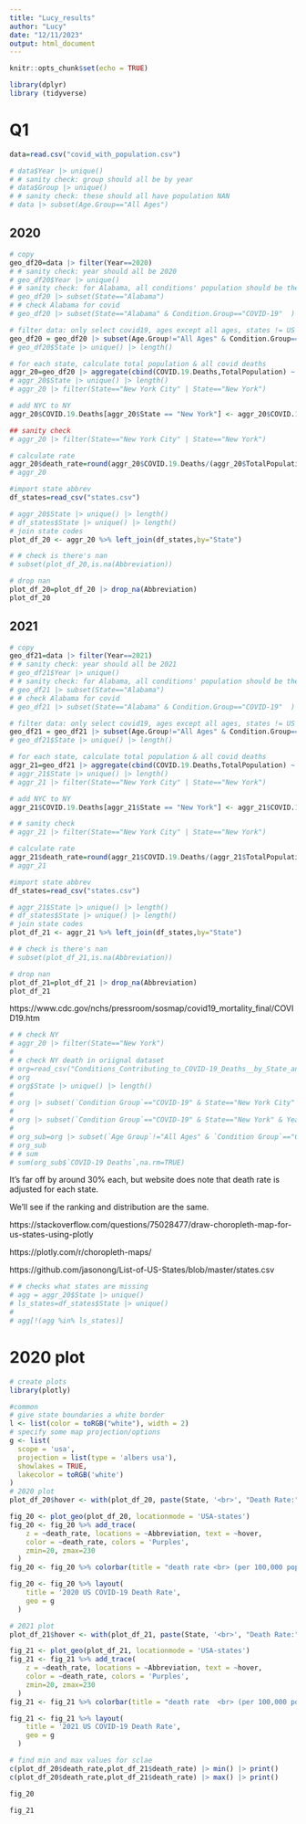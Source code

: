 ```yaml
---
title: "Lucy_results"
author: "Lucy"
date: "12/11/2023"
output: html_document
---
```




```r
knitr::opts_chunk$set(echo = TRUE)
```

```r
library(dplyr)
library (tidyverse)
```

# Q1
```r
data=read.csv("covid_with_population.csv")
```

```r
# data$Year |> unique()
# # sanity check: group should all be by year
# data$Group |> unique()
# # sanity check: these should all have population NAN
# data |> subset(Age.Group=="All Ages")
```

## 2020
```r
# copy
geo_df20=data |> filter(Year==2020)
# # sanity check: year should all be 2020
# geo_df20$Year |> unique()
# # sanity check: for Alabama, all conditions' population should be the same
# geo_df20 |> subset(State=="Alabama")
# # check Alabama for covid
# geo_df20 |> subset(State=="Alabama" & Condition.Group=="COVID-19"  )

# filter data: only select covid19, ages except all ages, states != US
geo_df20 = geo_df20 |> subset(Age.Group!="All Ages" & Condition.Group=="COVID-19" & State!="United States")
# geo_df20$State |> unique() |> length()

# for each state, calculate total population & all covid deaths
aggr_20=geo_df20 |> aggregate(cbind(COVID.19.Deaths,TotalPopulation) ~ State, FUN = sum,na.action = na.pass)
# aggr_20$State |> unique() |> length()
# aggr_20 |> filter(State=="New York City" | State=="New York")

# add NYC to NY
aggr_20$COVID.19.Deaths[aggr_20$State == "New York"] <- aggr_20$COVID.19.Deaths[aggr_20$State == "New York"]+aggr_20$COVID.19.Deaths[aggr_20$State == "New York City"]

## sanity check
# aggr_20 |> filter(State=="New York City" | State=="New York")

# calculate rate
aggr_20$death_rate=round(aggr_20$COVID.19.Deaths/(aggr_20$TotalPopulation/100000), digits = 1)
# aggr_20

#import state abbrev
df_states=read_csv("states.csv")

# aggr_20$State |> unique() |> length()
# df_states$State |> unique() |> length()
# join state codes
plot_df_20 <- aggr_20 %>% left_join(df_states,by="State")

# # check is there's nan
# subset(plot_df_20,is.na(Abbreviation))

# drop nan
plot_df_20=plot_df_20 |> drop_na(Abbreviation)
plot_df_20


```



## 2021
```r
# copy
geo_df21=data |> filter(Year==2021)
# # sanity check: year should all be 2021
# geo_df21$Year |> unique()
# # sanity check: for Alabama, all conditions' population should be the same
# geo_df21 |> subset(State=="Alabama")
# # check Alabama for covid
# geo_df21 |> subset(State=="Alabama" & Condition.Group=="COVID-19"  )

# filter data: only select covid19, ages except all ages, states != US
geo_df21 = geo_df21 |> subset(Age.Group!="All Ages" & Condition.Group=="COVID-19" & State!="United States")
# geo_df21$State |> unique() |> length()

# for each state, calculate total population & all covid deaths
aggr_21=geo_df21 |> aggregate(cbind(COVID.19.Deaths,TotalPopulation) ~ State, FUN = sum,na.action = na.pass)
# aggr_21$State |> unique() |> length()
# aggr_21 |> filter(State=="New York City" | State=="New York")

# add NYC to NY
aggr_21$COVID.19.Deaths[aggr_21$State == "New York"] <- aggr_21$COVID.19.Deaths[aggr_21$State == "New York"]+aggr_21$COVID.19.Deaths[aggr_21$State == "New York City"]

# # sanity check
# aggr_21 |> filter(State=="New York City" | State=="New York")

# calculate rate
aggr_21$death_rate=round(aggr_21$COVID.19.Deaths/(aggr_21$TotalPopulation/100000), digits = 1)
# aggr_21

#import state abbrev
df_states=read_csv("states.csv")

# aggr_21$State |> unique() |> length()
# df_states$State |> unique() |> length()
# join state codes
plot_df_21 <- aggr_21 %>% left_join(df_states,by="State")

# # check is there's nan
# subset(plot_df_21,is.na(Abbreviation)) 

# drop nan
plot_df_21=plot_df_21 |> drop_na(Abbreviation)
plot_df_21


```



https://www.cdc.gov/nchs/pressroom/sosmap/covid19_mortality_final/COVID19.htm
```r


# # check NY
# aggr_20 |> filter(State=="New York")
# 
# # check NY death in oriignal dataset
# org=read_csv("Conditions_Contributing_to_COVID-19_Deaths__by_State_and_Age__Provisional_2020-2023.csv")
# org
# org$State |> unique() |> length()
# 
# org |> subset(`Condition Group`=="COVID-19" & State=="New York City" & Year==2020 & Group=='By Year')
# 
# org |> subset(`Condition Group`=="COVID-19" & State=="New York" & Year==2021 & Group=='By Year')
# 
# org_sub=org |> subset(`Age Group`!="All Ages" & `Condition Group`=="COVID-19" & State=="New York" & Year==2020 & Group=='By Year')
# org_sub
# # sum
# sum(org_sub$`COVID-19 Deaths`,na.rm=TRUE)
```

It's far off by around 30% each, but website does note that death rate is adjusted for each state.

We'll see if the ranking and distribution are the same.

https://stackoverflow.com/questions/75028477/draw-choropleth-map-for-us-states-using-plotly

https://plotly.com/r/choropleth-maps/

https://github.com/jasonong/List-of-US-States/blob/master/states.csv


```r
# # checks what states are missing
# agg = aggr_20$State |> unique()
# ls_states=df_states$State |> unique()
# 
# agg[!(agg %in% ls_states)]

```



# 2020 plot
```r
# create plots
library(plotly)

#common
# give state boundaries a white border
l <- list(color = toRGB("white"), width = 2)
# specify some map projection/options
g <- list(
  scope = 'usa',
  projection = list(type = 'albers usa'),
  showlakes = TRUE,
  lakecolor = toRGB('white')
)
# 2020 plot
plot_df_20$hover <- with(plot_df_20, paste(State, '<br>', "Death Rate:", death_rate, '<br>', "Death Count:",COVID.19.Deaths))

fig_20 <- plot_geo(plot_df_20, locationmode = 'USA-states')
fig_20 <- fig_20 %>% add_trace(
    z = ~death_rate, locations = ~Abbreviation, text = ~hover,
    color = ~death_rate, colors = 'Purples',
    zmin=20, zmax=230
  )
fig_20 <- fig_20 %>% colorbar(title = "death rate <br> (per 100,000 population)")

fig_20 <- fig_20 %>% layout(
    title = '2020 US COVID-19 Death Rate',
    geo = g
  )

# 2021 plot
plot_df_21$hover <- with(plot_df_21, paste(State, '<br>', "Death Rate:", death_rate, '<br>', "Death Count:",COVID.19.Deaths))

fig_21 <- plot_geo(plot_df_21, locationmode = 'USA-states')
fig_21 <- fig_21 %>% add_trace(
    z = ~death_rate, locations = ~Abbreviation, text = ~hover,
    color = ~death_rate, colors = 'Purples',
    zmin=20, zmax=230
  )
fig_21 <- fig_21 %>% colorbar(title = "death rate  <br> (per 100,000 population)")

fig_21 <- fig_21 %>% layout(
    title = '2021 US COVID-19 Death Rate',
    geo = g
  )

```

```r
# find min and max values for sclae
c(plot_df_20$death_rate,plot_df_21$death_rate) |> min() |> print()
c(plot_df_20$death_rate,plot_df_21$death_rate) |> max() |> print()
```

```r
fig_20
```
```r
fig_21
```
